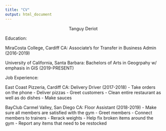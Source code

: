 ```yaml
---
title: "CV"
output: html_document
---
```

<center>
Tanguy Deriot
</center>

Education: 

MiraCosta College, Cardiff CA: Associate's for Transfer in Business Admin (2016-2019)

University of California, Santa Barbara: Bachelors of Arts in Geogrpahy w/ emphasis in GIS (2019-PRESENT)






Job Experience: 

East Coast Pizzeria, Cardiff CA: Delivery Driver (2017-2018)
- Take orders on the phone
- Deliver pizzas
- Greet customers 
- Clean entire restaurant as well as do dishes
- Make sauces 

BayClub Carmel Valley, San Diego CA: Floor Assistant (2018-2019)
- Make sure all members are satisfied with the gym
- Greet members
- Connect members to trainers
- Rerack weights 
- Help fix broken items around the gym 
- Report any items that need to be restocked 
